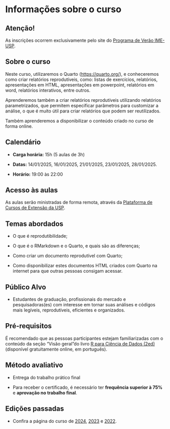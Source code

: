 # Informações sobre o curso 

::: callout-warning
## Atenção!

As inscrições ocorrem exclusivamente pelo site do [Programa de Verão IME-USP](https://www.ime.usp.br/verao/index.php/turmas/apresentacao.php).
:::

## Sobre o curso

Neste curso, utilizaremos o Quarto (<https://quarto.org/>), e conheceremos como criar relatórios reprodutíveis, como: listas de exercícios, relatórios, apresentações em HTML, apresentações em powerpoint, relatórios em word, relatórios interativos, entre outros.

Aprenderemos também a criar relatórios reprodutíveis utilizando relatórios parametrizados, que permitem especificar parâmetros para customizar a análise, o que é muito útil para criar relatórios que podem ser reutilizados.

Também aprenderemos a disponibilizar o conteúdo criado no curso de forma online.

## Calendário

- **Carga horária:** 15h (5 aulas de 3h)

- **Datas:** 14/01/2025, 16/01/2025, 21/01/2025, 23/01/2025, 28/01/2025.

- **Horário:** 19:00 às 22:00

## Acesso às aulas

As aulas serão ministradas de forma remota, através da [Plataforma de Cursos de Extensão da USP](https://cursosextensao.usp.br/course/view.php?id=4166).

## Temas abordados

-   O que é reprodutibilidade;

-   O que é o RMarkdown e o Quarto, e quais são as diferenças;

-   Como criar um documento reprodutível com Quarto;

-   Como disponibilizar estes documentos HTML criados com Quarto na internet para que outras pessoas consigam acessar.


## Público Alvo

-   Estudantes de graduação, profissionais do mercado e pesquisadoras(es) com interesse em tornar suas análises e códigos mais legíveis, reprodutíveis, eficientes e organizados.

## Pré-requisitos

É recomendado que as pessoas participantes estejam familiarizadas com o conteúdo da seção "Visão geral"do livro [R para Ciência de Dados (2ed)](https://pt.r4ds.hadley.nz/) (disponível gratuitamente online, em português).



## Método avaliativo

-   Entrega do trabalho prático final

-   Para receber o certificado, é necessário ter **frequência superior à 75%** e **aprovação no trabalho final**.


## Edições passadas

-   Confira a página do curso de [2024](https://beatrizmilz.github.io/2024-curso-de-verao-ime-usp-relatorios/slides), [2023](https://beatrizmilz.github.io/2023-curso-de-verao-ime-usp-relatorios/) e [2022](https://beatrizmilz.github.io/2022-curso-de-verao-ime-usp-relatorios/programacao-do-curso.html).
